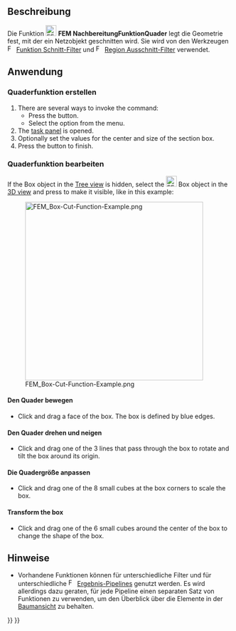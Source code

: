 <languages/>

{{Docnav/de
|[[FEM_PostCreateFunctionCylinder/de|NachbereitungFunktionZylinder]]
|[[FEM_PostLineplot/de|NachbereitungLiniendiagramm]]
|[[FEM_Workbench/de|FEM]]
|IconL=FEM_PostCreateFunctionCylinder.svg
|IconR=FEM_PostLineplot.svg
|IconC=Workbench_FEM.svg
}}

<div class="mw-translate-fuzzy">
{{GuiCommand/de
|Name=FEM PostCreateFunctionBox
|Name/de=FEM NachbereitungFunktionQuader
|MenuLocation=Ergebnisse → Filterfunktionen → Quader
|Workbenches=[[FEM_Workbench/de|FEM]]
|Version=0.21
|SeeAlso=[[FEM_tutorial/de|FEM-Anleitung]]
}}
</div>

<span id="Description"></span>
==Beschreibung==

Die Funktion [[Image:FEM_PostCreateFunctionBox.svg|24px]] '''FEM NachbereitungFunktionQuader''' legt die Geometrie fest, mit der ein Netzobjekt geschnitten wird. Sie wird von den Werkzeugen [[Image:FEM_PostFilterCutFunction.svg|16px]] [[FEM_PostFilterCutFunction/de|Funktion Schnitt-Filter]] und [[Image:FEM_PostFilterClipRegion.svg|16px]] [[FEM_PostFilterClipRegion/de|Region Ausschnitt-Filter]] verwendet.

<span id="Usage"></span>
==Anwendung==

<span id="Create_a_box_function"></span>
===Quaderfunktion erstellen===

<div lang="en" dir="ltr" class="mw-content-ltr">
# There are several ways to invoke the command:
#* Press the {{Button|[[Image:FEM_PostCreateFunctionBox.svg|16px]] [[FEM_PostCreateFunctionBox|Box]]}} button.
#* Select the {{MenuCommand|Results → Filter Functions → [[Image:FEM_PostCreateFunctionBox.svg|16px]] Box}} option from the menu.
# The [[Task_panel|task panel]] is opened.
# Optionally set the values for the center and size of the section box.
# Press the {{Button|OK}} button to finish.
</div>

<span id="Edit_a_box_function"></span>
===Quaderfunktion bearbeiten===

<div lang="en" dir="ltr" class="mw-content-ltr">
If the Box object in the [[Tree_view|Tree view]] is hidden, select the [[Image:FEM_PostCreateFunctionBox.svg|24px]] Box object in the [[3D_view|3D view]] and press {{KEY|Space}} to make it visible, like in this example:
</div>

[[File:FEM_Box-Cut-Function-Example.png|400px]]

<span id="Move_the_box"></span>
====Den Quader bewegen====

<div lang="en" dir="ltr" class="mw-content-ltr">
* Click and drag a face of the box. The box is defined by blue edges.
</div>

<span id="Rotate_and_tilt_the_box"></span>
====Den Quader drehen und neigen====

<div lang="en" dir="ltr" class="mw-content-ltr">
* Click and drag one of the 3 lines that pass through the box to rotate and tilt the box around its origin.
</div>

<span id="Scale_the_box"></span>
====Die Quadergröße anpassen====

<div lang="en" dir="ltr" class="mw-content-ltr">
* Click and drag one of the 8 small cubes at the box corners to scale the box.
</div>

<div lang="en" dir="ltr" class="mw-content-ltr">
====Transform the box====
</div>

<div lang="en" dir="ltr" class="mw-content-ltr">
* Click and drag one of the 6 small cubes around the center of the box to change the shape of the box.
</div>

<span id="Notes"></span>
==Hinweise==

* Vorhandene Funktionen können für unterschiedliche Filter und für unterschiedliche [[Image:FEM_PostPipelineFromResult.svg|16px]] [[FEM_PostPipelineFromResult/de|Ergebnis-Pipelines]] genutzt werden. Es wird allerdings dazu geraten, für jede Pipeline einen separaten Satz von Funktionen zu verwenden, um den Überblick über die Elemente in der [[Tree_view/de|Baumansicht]] zu behalten.


{{Docnav/de
|[[FEM_PostCreateFunctionCylinder/de|NachbereitungFunktionZylinder]]
|[[FEM_PostLineplot/de|NachbereitungLiniendiagramm]]
|[[FEM_Workbench/de|FEM]]
|IconL=FEM_PostCreateFunctionCylinder.svg
|IconR=FEM_PostLineplot.svg
|IconC=Workbench_FEM.svg
}}

{{FEM Tools navi{{#translation:}}}}
{{Userdocnavi{{#translation:}}}}